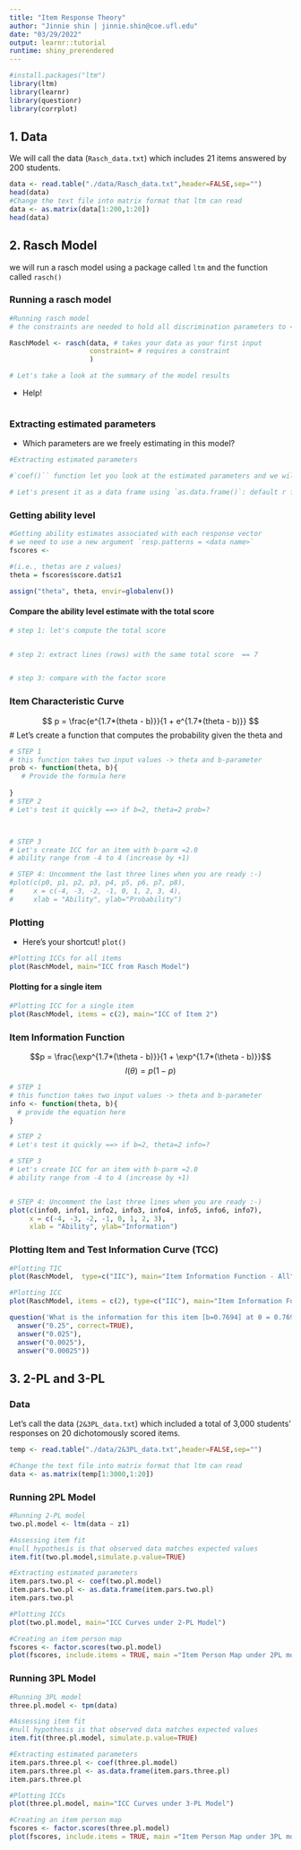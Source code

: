 ```yaml
---
title: "Item Response Theory"
author: "Jinnie shin | jinnie.shin@coe.ufl.edu"
date: "03/29/2022"
output: learnr::tutorial
runtime: shiny_prerendered
---
```


```r
#install.packages("ltm")
library(ltm) 
library(learnr)
library(questionr)
library(corrplot)
```

## 1. Data 

We will call the data (`Rasch_data.txt`) which includes 21 items answered by 200 students. 

```r
data <- read.table("./data/Rasch_data.txt",header=FALSE,sep="")
head(data)
#Change the text file into matrix format that ltm can read
data <- as.matrix(data[1:200,1:20])
head(data)
```

## 2. Rasch Model 

we will run a rasch model using a package called `ltm` and the function called `rasch()`

### Running a rasch model 
```r

#Running rasch model 
# the constraints are needed to hold all discrimination parameters to <?>

RaschModel <- rasch(data, # takes your data as your first input 
                    constraint= # requires a constraint 
                    )

# Let's take a look at the summary of the model results 


```

- Help!
```r

```

### Extracting estimated parameters 
- Which parameters are we freely estimating in this model?

```r
#Extracting estimated parameters

#`coef()`` function let you look at the estimated parameters and we will call this `item.pars`

# Let's present it as a data frame using `as.data.frame()`: default r function 


```

### Getting ability level 
```r

#Getting ability estimates associated with each response vector
# we need to use a new argument `resp.patterns = <data name>`
fscores <- 

#(i.e., thetas are z values)
theta = fscores$score.dat$z1

assign("theta", theta, envir=globalenv())   
```

#### Compare the ability level estimate with the total score 

```r
# step 1: let's compute the total score 


# step 2: extract lines (rows) with the same total score  == 7


# step 3: compare with the factor score 

```

### Item Characteristic Curve 

$$ p = \frac{e^{1.7*(theta - b)}}{1 + e^{1.7*(theta - b)}} $$ 
# Let's create a function that computes the probability given the theta and 

```r
# STEP 1
# this function takes two input values -> theta and b-parameter 
prob <- function(theta, b){
   # Provide the formula here 
  
}
# STEP 2
# Let's test it quickly ==> if b=2, theta=2 prob=?



# STEP 3
# Let's create ICC for an item with b-parm =2.0
# ability range from -4 to 4 (increase by +1)

# STEP 4: Uncomment the last three lines when you are ready :-) 
#plot(c(p0, p1, p2, p3, p4, p5, p6, p7, p8), 
#     x = c(-4, -3, -2, -1, 0, 1, 2, 3, 4), 
#     xlab = "Ability", ylab="Probability")

```

### Plotting 
- Here's your shortcut! `plot()`

```r
#Plotting ICCs for all items
plot(RaschModel, main="ICC from Rasch Model")

```


#### Plotting for a single item 

```r

#Plotting ICC for a single item
plot(RaschModel, items = c(2), main="ICC of Item 2")

```

### Item Information Function 
$$p = \frac{\exp^{1.7*(\theta - b)}}{1 + \exp^{1.7*(\theta - b)}}$$
$$ I(\theta) = p(1-p) $$

```r

# STEP 1
# this function takes two input values -> theta and b-parameter 
info <- function(theta, b){
  # provide the equation here 
}

# STEP 2
# Let's test it quickly ==> if b=2, theta=2 info=?

# STEP 3
# Let's create ICC for an item with b-parm =2.0
# ability range from -4 to 4 (increase by +1)


# STEP 4: Uncomment the last three lines when you are ready :-) 
plot(c(info0, info1, info2, info3, info4, info5, info6, info7),
     x = c(-4, -3, -2, -1, 0, 1, 2, 3),
     xlab = "Ability", ylab="Information")
```

### Plotting Item and Test Information Curve (TCC)

```r
#Plotting TIC
plot(RaschModel,  type=c("IIC"), main="Item Information Function - All")

#Plotting ICC
plot(RaschModel, items = c(2), type=c("IIC"), main="Item Information Function - Item 2")

```

```r

question('What is the information for this item [b=0.7694] at θ = 0.7694?', 
  answer("0.25", correct=TRUE), 
  answer("0.025"), 
  answer("0.0025"),
  answer("0.00025"))
```

## 3. 2-PL and 3-PL 

### Data

Let's call the data (`2&3PL_data.txt`) which included a total of 3,000 students' responses on 20 dichotomously scored items. 

```r

temp <- read.table("./data/2&3PL_data.txt",header=FALSE,sep="")

#Change the text file into matrix format that ltm can read
data <- as.matrix(temp[1:3000,1:20])

```

### Running 2PL Model

```r

#Running 2-PL model
two.pl.model <- ltm(data ~ z1)

#Assessing item fit
#null hypothesis is that observed data matches expected values
item.fit(two.pl.model,simulate.p.value=TRUE)

#Extracting estimated parameters
item.pars.two.pl <- coef(two.pl.model)
item.pars.two.pl <- as.data.frame(item.pars.two.pl)
item.pars.two.pl

#Plotting ICCs 
plot(two.pl.model, main="ICC Curves under 2-PL Model")

#Creating an item person map
fscores <- factor.scores(two.pl.model)
plot(fscores, include.items = TRUE, main ="Item Person Map under 2PL model")
```

### Running 3PL Model

```r

#Running 3PL model 
three.pl.model <- tpm(data)

#Assessing item fit
#null hypothesis is that observed data matches expected values
item.fit(three.pl.model, simulate.p.value=TRUE)

#Extracting estimated parameters
item.pars.three.pl <- coef(three.pl.model)
item.pars.three.pl <- as.data.frame(item.pars.three.pl)
item.pars.three.pl

#Plotting ICCs
plot(three.pl.model, main="ICC Curves under 3-PL Model")

#Creating an item person map
fscores <- factor.scores(three.pl.model)
plot(fscores, include.items = TRUE, main ="Item Person Map under 3PL model")

```

